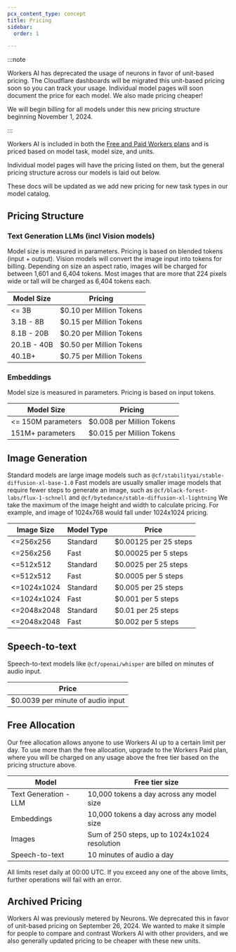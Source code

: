 ```yaml
---
pcx_content_type: concept
title: Pricing
sidebar:
  order: 1

---
```


:::note


Workers AI has deprecated the usage of neurons in favor of unit-based pricing. The Cloudflare dashboards will be migrated this unit-based pricing soon so you can track your usage. Individual model pages will soon document the price for each model. We also made pricing cheaper! 

We will begin billing for all models under this new pricing structure beginning November 1, 2024.


:::

Workers AI is included in both the [Free and Paid Workers plans](/workers/platform/pricing/) and is priced based on model task, model size, and units.

Individual model pages will have the pricing listed on them, but the general pricing structure across our models is laid out below.

These docs will be updated as we add new pricing for new task types in our model catalog.

## Pricing Structure

### Text Generation LLMs (incl Vision models)
Model size is measured in parameters.
Pricing is based on blended tokens (input + output).
Vision models will convert the image input into tokens for billing. Depending on size an aspect ratio, images will be charged for between 1,601 and 6,404 tokens. Most images that are more that 224 pixels wide or tall will be charged as 6,404 tokens each.

| Model Size       | Pricing                  |
| ---------------- | ------------------------ |
| \<= 3B           | $0.10 per Million Tokens |
| 3.1B - 8B        | $0.15 per Million Tokens |
| 8.1B - 20B       | $0.20 per Million Tokens |
| 20.1B - 40B      | $0.50 per Million Tokens |
| 40.1B+           | $0.75 per Million Tokens |

### Embeddings
Model size is measured in parameters.
Pricing is based on input tokens.

| Model Size          | Pricing                   |
| ------------------- | ------------------------- |
| \<= 150M parameters | $0.008 per Million Tokens |
| 151M+ parameters    | $0.015 per Million Tokens |

## Image Generation
Standard models are large image models such as `@cf/stabilityai/stable-diffusion-xl-base-1.0`
Fast models are usually smaller image models that require fewer steps to generate an image, such as `@cf/black-forest-labs/flux-1-schnell` and `@cf/bytedance/stable-diffusion-xl-lightning`
We take the maximum of the image height and width to calculate pricing. For example, and image of 1024x768 would fall under 1024x1024 pricing.

| Image Size   | Model Type | Price                 |
| ------------ | ---------- | --------------------- |
| \<=256x256   | Standard   | $0.00125 per 25 steps |
| \<=256x256   | Fast       | $0.00025 per 5 steps  |
| \<=512x512   | Standard   | $0.0025 per 25 steps  |
| \<=512x512   | Fast       | $0.0005 per 5 steps   |
| \<=1024x1024 | Standard   | $0.005 per 25 steps   |
| \<=1024x1024 | Fast       | $0.001 per 5 steps    |
| \<=2048x2048 | Standard   | $0.01 per 25 steps    |
| \<=2048x2048 | Fast       | $0.002 per 5 steps    |

## Speech-to-text
Speech-to-text models like `@cf/openai/whisper` are billed on minutes of audio input.

| Price                             |
| --------------------------------- |
| $0.0039 per minute of audio input |


## Free Allocation

Our free allocation allows anyone to use Workers AI up to a certain limit per day. To use more than the free allocation, upgrade to the Workers Paid plan, where you will be charged on any usage above the free tier based on the pricing structure above.


| Model                 | Free tier size                               |
| --------------------- | -------------------------------------------- |
| Text Generation - LLM | 10,000 tokens a day across any model size    |
| Embeddings            | 10,000 tokens a day across any model size    |
| Images                | Sum of 250 steps, up to 1024x1024 resolution |
| Speech-to-text        | 10 minutes of audio a day                    |

All limits reset daily at 00:00 UTC. If you exceed any one of the above limits, further operations will fail with an error.


## Archived Pricing

Workers AI was previously metered by Neurons. We deprecated this in favor of unit-based pricing on September 26, 2024. We wanted to make it simple for people to compare and contrast Workers AI with other providers, and we also generally updated pricing to be cheaper with these new units.
